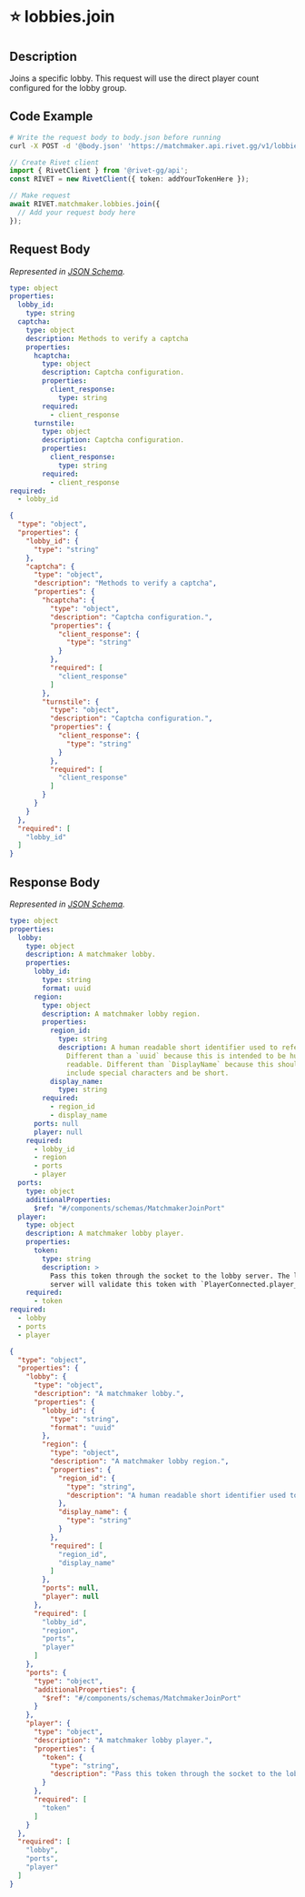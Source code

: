 
# ⭐️ lobbies.join

## Description

Joins a specific lobby.
This request will use the direct player count configured for the
lobby group.



## Code Example

<CodeGroup title='Request' tag='POST' label='https://matchmaker.api.rivet.gg/v1/lobbies/join'>

```bash {{ title: 'cURL' }}
# Write the request body to body.json before running
curl -X POST -d '@body.json' 'https://matchmaker.api.rivet.gg/v1/lobbies/join'
```

```ts
// Create Rivet client
import { RivetClient } from '@rivet-gg/api';
const RIVET = new RivetClient({ token: addYourTokenHere });

// Make request
await RIVET.matchmaker.lobbies.join({
  // Add your request body here
});
```

</CodeGroup>


## Request Body

_Represented in [JSON Schema](https://json-schema.org/)._

<CodeGroup title='Request'>

```yaml
type: object
properties:
  lobby_id:
    type: string
  captcha:
    type: object
    description: Methods to verify a captcha
    properties:
      hcaptcha:
        type: object
        description: Captcha configuration.
        properties:
          client_response:
            type: string
        required:
          - client_response
      turnstile:
        type: object
        description: Captcha configuration.
        properties:
          client_response:
            type: string
        required:
          - client_response
required:
  - lobby_id

```

```json
{
  "type": "object",
  "properties": {
    "lobby_id": {
      "type": "string"
    },
    "captcha": {
      "type": "object",
      "description": "Methods to verify a captcha",
      "properties": {
        "hcaptcha": {
          "type": "object",
          "description": "Captcha configuration.",
          "properties": {
            "client_response": {
              "type": "string"
            }
          },
          "required": [
            "client_response"
          ]
        },
        "turnstile": {
          "type": "object",
          "description": "Captcha configuration.",
          "properties": {
            "client_response": {
              "type": "string"
            }
          },
          "required": [
            "client_response"
          ]
        }
      }
    }
  },
  "required": [
    "lobby_id"
  ]
}
```

</CodeGroup>


## Response Body

_Represented in [JSON Schema](https://json-schema.org/)._

<CodeGroup title='Response'>

```yaml
type: object
properties:
  lobby:
    type: object
    description: A matchmaker lobby.
    properties:
      lobby_id:
        type: string
        format: uuid
      region:
        type: object
        description: A matchmaker lobby region.
        properties:
          region_id:
            type: string
            description: A human readable short identifier used to references resources.
              Different than a `uuid` because this is intended to be human
              readable. Different than `DisplayName` because this should not
              include special characters and be short.
          display_name:
            type: string
        required:
          - region_id
          - display_name
      ports: null
      player: null
    required:
      - lobby_id
      - region
      - ports
      - player
  ports:
    type: object
    additionalProperties:
      $ref: "#/components/schemas/MatchmakerJoinPort"
  player:
    type: object
    description: A matchmaker lobby player.
    properties:
      token:
        type: string
        description: >
          Pass this token through the socket to the lobby server. The lobby
          server will validate this token with `PlayerConnected.player_token`
    required:
      - token
required:
  - lobby
  - ports
  - player

```

```json
{
  "type": "object",
  "properties": {
    "lobby": {
      "type": "object",
      "description": "A matchmaker lobby.",
      "properties": {
        "lobby_id": {
          "type": "string",
          "format": "uuid"
        },
        "region": {
          "type": "object",
          "description": "A matchmaker lobby region.",
          "properties": {
            "region_id": {
              "type": "string",
              "description": "A human readable short identifier used to references resources. Different than a `uuid` because this is intended to be human readable. Different than `DisplayName` because this should not include special characters and be short."
            },
            "display_name": {
              "type": "string"
            }
          },
          "required": [
            "region_id",
            "display_name"
          ]
        },
        "ports": null,
        "player": null
      },
      "required": [
        "lobby_id",
        "region",
        "ports",
        "player"
      ]
    },
    "ports": {
      "type": "object",
      "additionalProperties": {
        "$ref": "#/components/schemas/MatchmakerJoinPort"
      }
    },
    "player": {
      "type": "object",
      "description": "A matchmaker lobby player.",
      "properties": {
        "token": {
          "type": "string",
          "description": "Pass this token through the socket to the lobby server. The lobby server will validate this token with `PlayerConnected.player_token`\n"
        }
      },
      "required": [
        "token"
      ]
    }
  },
  "required": [
    "lobby",
    "ports",
    "player"
  ]
}
```

</CodeGroup>

